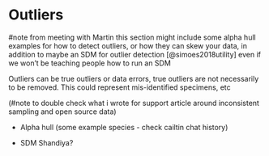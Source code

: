 # Outliers

#note from meeting with Martin this section might include some alpha hull examples for how to detect outliers, or how they can skew your data, in addition to maybe an SDM for outlier detection [@simoes2018utility] even if we won't be teaching people how to run an SDM

Outliers can be true outliers or data errors, true outliers are not necessarily to be removed. This could represent mis-identified specimens, etc

(#note to double check what i wrote for support article around inconsistent sampling and open source data)

- Alpha hull (some example species - check cailtin chat history)

- SDM Shandiya? 